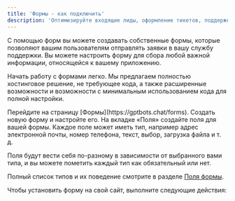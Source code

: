```yaml
---
title: 'Формы - как подключить'
description: 'Оптимизируйте входящие лиды, оформление тикетов, поддержку клиентов и многое другое с помощью форм.'
---
```


С помощью форм вы можете создавать собственные формы, которые позволяют вашим пользователям отправлять заявки в вашу службу поддержки. Вы можете настроить форму для сбора любой важной информации, относящейся к вашему приложению.

Начать работу с формами легко.
Мы предлагаем полностью хостинговое решение, не требующее кода, а также расширенные возможности и возможности с минимальным использованием кода для полной настройки.

<Steps>
  <Step title="Создать форму">
    Перейдите на страницу [Формы](https://gptbots.chat/forms). Создать новую форму
     и настройте его.
  </Step>
  <Step title="Добавьте поля в вашу форму">
На вкладке «Поля» создайте поля для вашей формы.
Каждое поле может иметь тип, например адрес электронной почты, номер телефона, текст, выбор, загрузка файла и т. д.

Поля будут вести себя по-разному в зависимости от выбранного вами типа, и вы можете пометить каждый тип как обязательный или нет.

Полный список типов и их поведение смотрите в разделе [Поля формы](/widgets/form/fields).

  </Step>
  <Step title="Разместите форму на сайте">

Чтобы установить форму на свой сайт, выполните следующие действия:

<CardGroup cols={2}>
  <Card title="Форма размещенная на нашем хостинге" href="/widgets/form/hosted-form" />
  <Card title="Стандартный виджет формы" href="/widgets/form/standard" />
</CardGroup>

  </Step>
</Steps>
